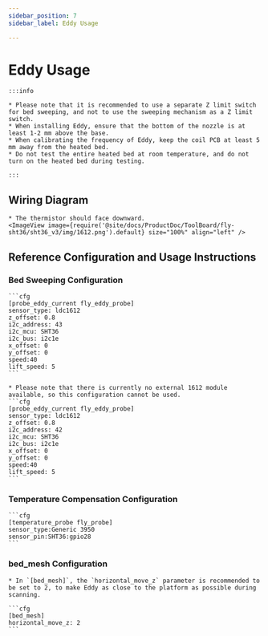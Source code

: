 ```yaml
---
sidebar_position: 7
sidebar_label: Eddy Usage

---
```





# Eddy Usage

    :::info

    * Please note that it is recommended to use a separate Z limit switch for bed sweeping, and not to use the sweeping mechanism as a Z limit switch.
    * When installing Eddy, ensure that the bottom of the nozzle is at least 1-2 mm above the base.
    * When calibrating the frequency of Eddy, keep the coil PCB at least 5 mm away from the heated bed.
    * Do not test the entire heated bed at room temperature, and do not turn on the heated bed during testing.

    :::

## Wiring Diagram

    * The thermistor should face downward.
    <ImageView image={require('@site/docs/ProductDoc/ToolBoard/fly-sht36/sht36_v3/img/1612.png').default} size="100%" align="left" />


## Reference Configuration and Usage Instructions

### Bed Sweeping Configuration

    ```cfg
    [probe_eddy_current fly_eddy_probe]
    sensor_type: ldc1612
    z_offset: 0.8
    i2c_address: 43
    i2c_mcu: SHT36
    i2c_bus: i2c1e
    x_offset: 0
    y_offset: 0
    speed:40
    lift_speed: 5
    ```

    * Please note that there is currently no external 1612 module available, so this configuration cannot be used.
    ```cfg
    [probe_eddy_current fly_eddy_probe]
    sensor_type: ldc1612
    z_offset: 0.8
    i2c_address: 42
    i2c_mcu: SHT36
    i2c_bus: i2c1e
    x_offset: 0
    y_offset: 0
    speed:40
    lift_speed: 5
    ```

### Temperature Compensation Configuration

    ```cfg
    [temperature_probe fly_probe]
    sensor_type:Generic 3950
    sensor_pin:SHT36:gpio28
    ```

### bed_mesh Configuration

    * In `[bed_mesh]`, the `horizontal_move_z` parameter is recommended to be set to 2, to make Eddy as close to the platform as possible during scanning.

    ```cfg
    [bed_mesh]
    horizontal_move_z: 2
    ```

<LDC1612 />